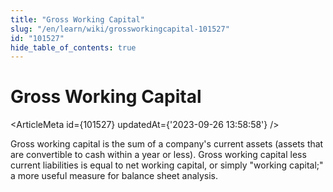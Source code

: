 ```yaml
---
title: "Gross Working Capital"
slug: "/en/learn/wiki/grossworkingcapital-101527"
id: "101527"
hide_table_of_contents: true
---
```



# Gross Working Capital

<ArticleMeta id={101527} updatedAt={'2023-09-26 13:58:58'} />
<div className='border-solid border-b border-t-0 my-4 border-[var(--ifm-color-gray-300)]' />

Gross working capital is the sum of a company's current assets (assets that are convertible to cash within a year or less). Gross working capital less current liabilities is equal to net working capital, or simply "working capital;" a more useful measure for balance sheet analysis.
